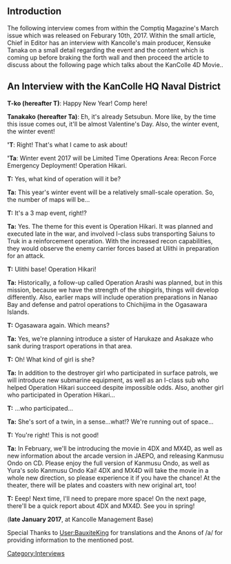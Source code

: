 ==Introduction==

The following interview comes from within the Comptiq Magazine's March issue which was released on Feburary 10th, 2017. Within the small article, Chief in Editor  has an interview with Kancolle's main producer, Kensuke Tanaka on a small detail regarding the event and the content which is coming up before braking the forth wall and then proceed the article to discuss about the following page which talks about the KanColle 4D Movie..

==An Interview with the KanColle HQ Naval District==
 
'''T-ko (hereafter T)''': Happy New Year! Comp here!

'''Tanakako (hereafter Ta)''': Eh, it's already Setsubun. More like, by the time this issue comes out, it'll be almost Valentine's Day. Also, the winter event, the winter event!

''''T''': Right! That's what I came to ask about!

''''Ta''': Winter event 2017 will be Limited Time Operations Area: Recon Force Emergency Deployment! Operation Hikari.

'''T:''' Yes, what kind of operation will it be?

'''Ta:''' This year's winter event will be a relatively small-scale operation. So, the number of maps will be...

'''T:''' It's a 3 map event, right!?

'''Ta:''' Yes. The theme for this event is Operation Hikari. It was planned and executed late in the war, and involved I-class subs transporting Saiuns to Truk in a reinforcement operation. With the increased recon capabilities, they would observe the enemy carrier forces based at Ulithi in preparation for an attack.

'''T:''' Ulithi base! Operation Hikari!

'''Ta:''' Historically, a follow-up called Operation Arashi was planned, but in this mission, because we have the strength of the shipgirls, things will develop differently. Also, earlier maps will include operation preparations in Nanao Bay and defense and patrol operations to Chichijima in the Ogasawara Islands.

'''T:''' Ogasawara again. Which means?

'''Ta:''' Yes, we're planning introduce a sister of Harukaze and Asakaze who sank during trasport operations in that area.

'''T:''' Oh! What kind of girl is she?

'''Ta:''' In addition to the destroyer girl who participated in surface patrols, we will introduce new submarine equipment, as well as an I-class sub who helped Operation Hikari succeed despite impossible odds. Also, another girl who participated in Operation Hikari...

'''T:''' ...who participated...

'''Ta:''' She's sort of a twin, in a sense...what!? We're running out of space...

'''T:''' You're right! This is not good!

'''Ta:''' In February, we'll be introducing the movie in 4DX and MX4D, as well as new information about the arcade version in JAEPO, and releasing Kanmusu Ondo on CD. Please enjoy the full version of Kanmusu Ondo, as well as Yura's solo Kanmusu Ondo Kai! 4DX and MX4D will take the movie in a whole new direction, so please experience it if you have the chance! At the theater, there will be plates and coasters with new original art, too!

'''T:''' Eeep! Next time, I'll need to prepare more space! On the next page, there'll be a quick report about 4DX and MX4D. See you in spring!

('''late January 2017''', at Kancolle Management Base)

Special Thanks to [[User:BauxiteKing]] for translations and the Anons of /a/ for providing information to the mentioned post.

{{Interview}}
[[Category:Interviews]]